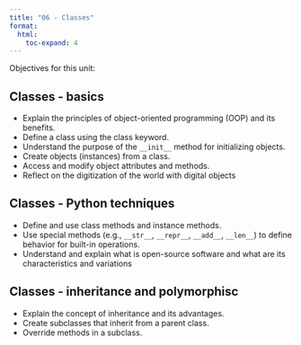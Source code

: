 ---
title: "06 - Classes"
format:
  html:
    toc-expand: 4
---

Objectives for this unit:

## Classes - basics
-   Explain the principles of object-oriented programming (OOP) and its benefits.
-   Define a class using the class keyword.
-   Understand the purpose of the `__init__` method for initializing objects.
-   Create objects (instances) from a class.
-   Access and modify object attributes and methods.
-   Reflect on the digitization of the world with digital objects

## Classes - Python techniques
-   Define and use class methods and instance methods.
-   Use special methods (e.g., `__str__`, `__repr__`, `__add__`, `__len__`) to define behavior for built-in operations.
-   Understand and explain what is open-source software and what are its characteristics and variations

## Classes - inheritance and polymorphisc
-   Explain the concept of inheritance and its advantages.
-   Create subclasses that inherit from a parent class.
-   Override methods in a subclass.
